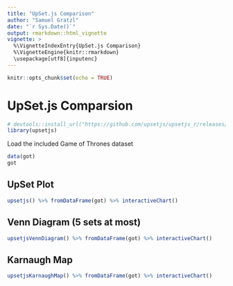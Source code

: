 ---
title: "UpSet.js Comparison"
author: "Samuel Gratzl"
date: "`r Sys.Date()`"
output: rmarkdown::html_vignette
vignette: >
  %\VignetteIndexEntry{UpSet.js Comparison}
  %\VignetteEngine{knitr::rmarkdown}
  \usepackage[utf8]{inputenc}
---

```{r setup, include=FALSE}
knitr::opts_chunk$set(echo = TRUE)
```

# UpSet.js Comparsion

```{r libraries}
# devtools::install_url("https://github.com/upsetjs/upsetjs_r/releases/latest/download/upsetjs.tar.gz")
library(upsetjs)
```

Load the included Game of Thrones dataset

```{r data}
data(got)
got
```

## UpSet Plot

```{r, fig.width=9, fig.height=5, out.width="850px", tidy=TRUE, fig.align='center'}
upsetjs() %>% fromDataFrame(got) %>% interactiveChart()
```

## Venn Diagram (5 sets at most)

```{r, fig.width=9, fig.height=5, out.width="850px", tidy=TRUE, fig.align='center'}
upsetjsVennDiagram() %>% fromDataFrame(got) %>% interactiveChart()
```

## Karnaugh Map

```{r, fig.width=9, fig.height=5, out.width="850px", tidy=TRUE, fig.align='center'}
upsetjsKarnaughMap() %>% fromDataFrame(got) %>% interactiveChart()
```
